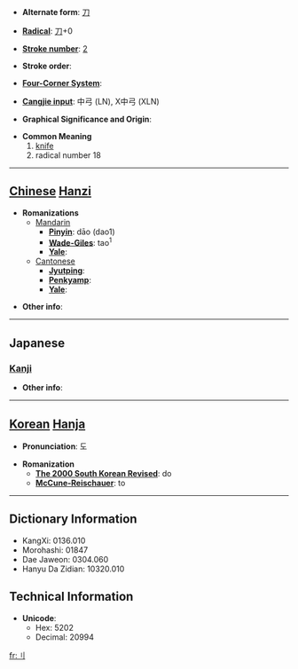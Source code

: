 * '''Alternate form''': [[刀]]

* '''[[Wiktionary:Chinese radical index| Radical]]''': [[Wiktionary:Chinese radical index 刀|刀]]+0

* '''[[Wiktionary:Chinese total strokes index|Stroke number]]''': [[Wiktionary:Chinese total strokes index 2|2]]

* '''Stroke order''': 

* '''[[Wiktionary:Chinese four corner index|Four-Corner System]]''': 

* '''[[Wiktionary:Chinese Cangjie index|Cangjie input]]''': 中弓 (LN), X中弓 (XLN)

* '''Graphical Significance and Origin''': 

* '''Common Meaning'''
*#[[knife]]
*# radical number 18


----

== [[Chinese]] [[Hanzi]] ==

* '''Romanizations'''
** [[Mandarin]]
*** '''[[Pinyin]]''': dāo (dao1)
*** '''[[Wade-Giles]]''': tao<sup>1</sup>
*** '''[[Yale]]''': 
**[[Cantonese]]
***'''[[Jyutping]]''':
***'''[[Penkyamp]]''': 
***'''[[Yale]]''': 

* '''Other info''': 

----

==Japanese==
===[[Kanji]]===
{{kanji|on readings=[[たう]] (tau)
|kun readings=[[りっとう]] (rit-tou)
}}

* '''Other info''':  

----

== [[Korean]] [[Hanja]] ==

* '''Pronunciation''': 도

* '''Romanization'''
** '''[[The 2000 South Korean Revised Romanization|The 2000 South Korean Revised]]''': do
** '''[[McCune-Reischauer]]''': to

----

== Dictionary Information ==

* KangXi: 0136.010
* Morohashi: 01847
* Dae Jaweon: 0304.060
* Hanyu Da Zidian: 10320.010

== Technical Information ==

* '''Unicode''':
** Hex: 5202
** Decimal: 20994

[[fr:刂]]
